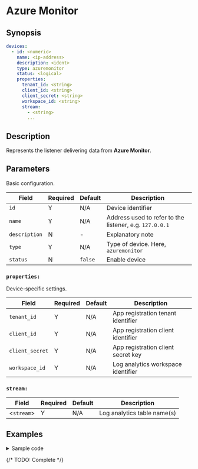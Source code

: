 # Azure Monitor

## Synopsis

```yaml {5}
devices:
  - id: <numeric>
    name: <ip-address>
    description: <ident>
    type: azuremonitor
    status: <logical>
    properties:
      tenant_id: <string>
      client_id: <string>
      client_secret: <string>
      workspace_id: <string>
      stream:
        - <string>
        ...
```

## Description

Represents the listener delivering data from **Azure Monitor**.

## Parameters

Basic configuration.

|Field|Required|Default|Description|
|---|---|---|---|
|`id`|Y|N/A|Device identifier|
|`name`|Y|N/A|Address used to refer to the listener, e.g. `127.0.0.1`|
|`description`|N|-|Explanatory note|
|`type`|Y|N/A|Type of device. Here, `azuremonitor`|
|`status`|N|`false`|Enable device|

### `properties:`

Device-specific settings.

|Field|Required|Default|Description|
|---|---|---|---|
|`tenant_id`|Y|N/A|App registration tenant identifier|
|`client_id`|Y|N/A|App registration client identifier|
|`client_secret`|Y|N/A|App registration client secret key|
|`workspace_id`|Y|N/A|Log analytics workspace identifier|

### `stream:`

|Field|Required|Default|Description|
|---|---|---|---|
|&lt;`stream`&gt;|Y|N/A|Log analytics table name(s)|

## Examples

<details>
<summary>Sample code</summary>
```yaml
```
</details>

{/* TODO: Complete */}
